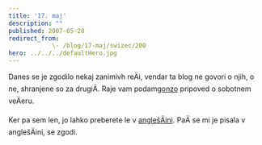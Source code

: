 ```yaml
---
title: '17. maj'
description: ""
published: 2007-05-28
redirect_from: 
            \- /blog/17-maj/swizec/200
hero: ../../../defaultHero.jpg
---
```


Danes se je zgodilo nekaj zanimivh reÄi, vendar ta blog ne govori o njih, o ne, shranjene so za drugiÄ. Raje vam podam[gonzo](http://en.wikipedia.org/wiki/Gonzo_journalism) pripoved o sobotnem veÄeru.

Ker pa sem len, jo lahko preberete le v [anglešÄini](http://swizec.com/index.php/mode=news/id=230). PaÄ se mi je pisala v anglešÄini, se zgodi.
